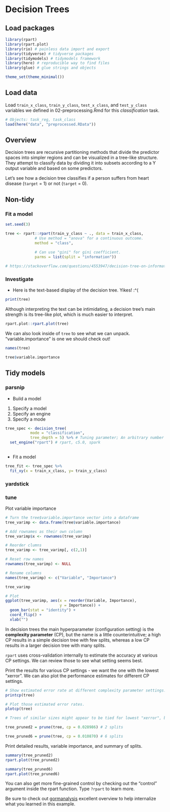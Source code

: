 
# Decision Trees

## Load packages

```r

library(rpart)
library(rpart.plot)
library(rio) # painless data import and export
library(tidyverse) # tidyverse packages 
library(tidymodels) # tidymodels framework 
library(here) # reproducible way to find files 
library(glue) # glue strings and objects 

theme_set(theme_minimal())

```

## Load data 

Load `train_x_class`, `train_y_class`, `test_x_class`, and `test_y_class` variables we defined in 02-preprocessing.Rmd for this *classification* task. 

```r
# Objects: task_reg, task_class
load(here("data", "preprocessed.RData"))
```

## Overview

Decision trees are recursive partitioning methods that divide the predictor spaces into simpler regions and can be visualized in a tree-like structure. They attempt to classify data by dividing it into subsets according to a Y output variable and based on some predictors.  

Let's see how a decision tree classifies if a person suffers from heart disease (`target` = 1) or not (`target` = 0).

## Non-tidy

### Fit a model 

```r

set.seed(3)

tree <- rpart::rpart(train_y_class ~ ., data = train_x_class,
             # Use method = "anova" for a continuous outcome.
             method = "class",
             
             # Can use "gini" for gini coefficient.
             parms = list(split = "information")) 

# https://stackoverflow.com/questions/4553947/decision-tree-on-information-gain

```

### Investigate 

- Here is the text-based display of the decision tree. Yikes!  :^( 

```r

print(tree)

```

Although interpreting the text can be intimidating, a decision tree's main strength is its tree-like plot, which is much easier to interpret.

```r
rpart.plot::rpart.plot(tree) 
```

We can also look inside of `tree` to see what we can unpack. "variable.importance" is one we should check out! 

```r

names(tree)

tree$variable.importance

```
## Tidy models 

### parsnip 

- Build a model 

1. Specify a model 
2. Specify an engine 
3. Specify a mode 

```r

tree_spec <- decision_tree(
           mode = "classification", 
           tree_depth = 5) %>% # Tuning parameter; An arbitrary number not optimized 
  set_engine("rpart") # rpart, c5.0, spark 
  
```

- Fit a model

```r

tree_fit <- tree_spec %>%
  fit_xy(x = train_x_class, y= train_y_class)

```

### yardstick 

### tune 

Plot variable importance

```r
# Turn the tree$variable.importance vector into a dataframe
tree_varimp <- data.frame(tree$variable.importance)

# Add rownames as their own column
tree_varimp$x <- rownames(tree_varimp) 

# Reorder clumns
tree_varimp <- tree_varimp[, c(2,1)]

# Reset row names
rownames(tree_varimp) <- NULL 

# Rename columns
names(tree_varimp) <- c("Variable", "Importance") 

tree_varimp

# Plot
ggplot(tree_varimp, aes(x = reorder(Variable, Importance), 
                        y = Importance)) + 
  geom_bar(stat = "identity") + 
  coord_flip() + 
  xlab("")
```

In decision trees the main hyperparameter (configuration setting) is the **complexity parameter** (CP), but the name is a little counterintuitive; a high CP results in a simple decision tree with few splits, whereas a low CP results in a larger decision tree with many splits.  

`rpart` uses cross-validation internally to estimate the accuracy at various CP settings. We can review those to see what setting seems best.  

Print the results for various CP settings - we want the one with the lowest "xerror". We can also plot the performance estimates for different CP settings. 

```r
# Show estimated error rate at different complexity parameter settings.
printcp(tree)

# Plot those estimated error rates.
plotcp(tree)

# Trees of similar sizes might appear to be tied for lowest "xerror", but a tree with fewer splits might be easier to interpret. 

tree_pruned2 = prune(tree, cp = 0.028986) # 2 splits

tree_pruned6 = prune(tree, cp = 0.010870) # 6 splits
```

Print detailed results, variable importance, and summary of splits.

```r
summary(tree_pruned2) 
rpart.plot(tree_pruned2)
```
```r
summary(tree_pruned6) 
rpart.plot(tree_pruned6)
```

You can also get more fine-grained control by checking out the "control" argument inside the rpart function. Type `?rpart` to learn more.  

Be sure to check out [gormanalysis](https://www.gormanalysis.com/blog/decision-trees-in-r-using-rpart/) excellent overview to help internalize what you learned in this example. 